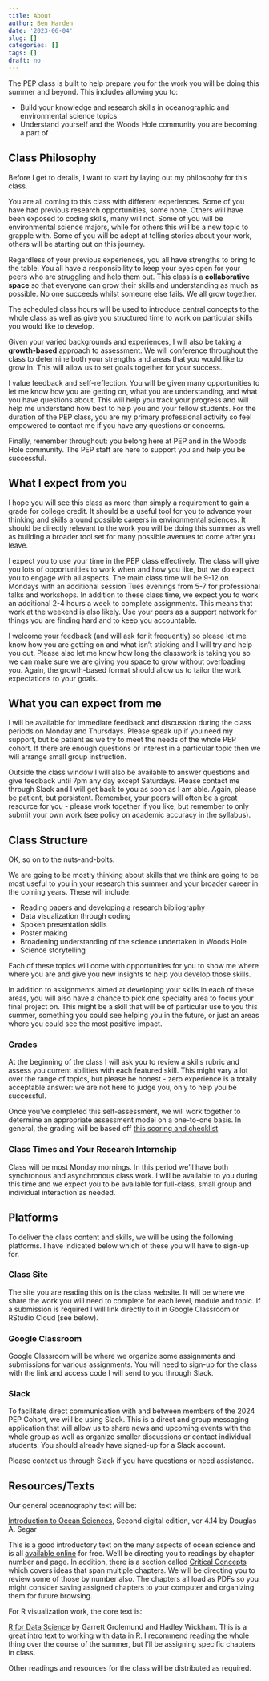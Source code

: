 ```yaml
---
title: About
author: Ben Harden
date: '2023-06-04'
slug: []
categories: []
tags: []
draft: no
---
```


The PEP class is built to help prepare you for the work you will be doing this summer and beyond. This includes allowing you to:

- Build your knowledge and research skills in oceanographic and environmental science topics
- Understand yourself and the Woods Hole community you are becoming a part of

## Class Philosophy

Before I get to details, I want to start by laying out my philosophy for this class. 

You are all coming to this class with different experiences. Some of you have had previous research opportunities, some none. Others will have been exposed to coding skills, many will not. Some of you will be environmental science majors, while for others this will be a new topic to grapple with. Some of you will be adept at telling stories about your work, others will be starting out on this journey. 

Regardless of your previous experiences, you all have strengths to bring to the table. You all have a responsibility to keep your eyes open for your peers who are struggling and help them out. This class is a **collaborative space** so that everyone can grow their skills and understanding as much as possible. No one succeeds whilst someone else fails. We all grow together.

The scheduled class hours will be used to introduce central concepts to the whole class as well as give you structured time to work on particular skills you would like to develop.

Given your varied backgrounds and experiences, I will also be taking a **growth-based** approach to assessment. We will conference throughout the class to determine both your strengths and areas that you would like to grow in. This will allow us to set goals together for your success.

I value feedback and self-reflection. You will be given many opportunities to let me know how you are getting on, what you are understanding, and what you have questions about. This will help you track your progress and will help me understand how best to help you and your fellow students. For the duration of the PEP class, you are my primary professional activity so feel empowered to contact me if you have any questions or concerns.

Finally, remember throughout: you belong here at PEP and in the Woods Hole community. The PEP staff are here to support you and help you be successful.

## What I expect from you

I hope you will see this class as more than simply a requirement to gain a grade for college credit. It should be a useful tool for you to advance your thinking and skills around possible careers in environmental sciences. It should be directly relevant to the work you will be doing this summer as well as building a broader tool set for many possible avenues to come after you leave.

I expect you to use your time in the PEP class effectively. The class will give you lots of opportunities to work when and how you like, but we do expect you to engage with all aspects. The main class time will be 9-12 on Mondays with an additional session Tues evenings from 5-7 for professional talks and workshops. In addition to these class time, we expect you to work an additional 2-4 hours a week to complete assignments. This means that work at the weekend is also likely. Use your peers as a support network for things you are finding hard and to keep you accountable. 

I welcome your feedback (and will ask for it frequently) so please let me know how you are getting on and what isn't sticking and I will try and help you out. Please also let me know how long the classwork is taking you so we can make sure we are giving you space to grow without overloading you. Again, the growth-based format should allow us to tailor the work expectations to your goals.

## What you can expect from me

I will be available for immediate feedback and discussion during the class periods on Monday and Thursdays. Please speak up if you need my support, but be patient as we try to meet the needs of the whole PEP cohort. If there are enough questions or interest in a particular topic then we will arrange small group instruction.

Outside the class window I will also be available to answer questions and give feedback until 7pm any day except Saturdays. Please contact me through Slack and I will get back to you as soon as I am able. Again, please be patient, but persistent. Remember, your peers will often be a great resource for you - please work together if you like, but remember to only submit your own work (see policy on academic accuracy in the syllabus).

## Class Structure

OK, so on to the nuts-and-bolts. 

We are going to be mostly thinking about skills that we think are going to be most useful to you in your research this summer and your broader career in the coming years. These will include:

* Reading papers and developing a research bibliography
* Data visualization through coding
* Spoken presentation skills
* Poster making
* Broadening understanding of the science undertaken in Woods Hole
* Science storytelling

Each of these topics will come with opportunities for you to show me where where you are and give you new insights to help you develop those skills.

In addition to assignments aimed at developing your skills in each of these areas, you will also have a chance to pick one specialty area to focus your final project on. This might be a skill that will be of particular use to you this summer, something you could see helping you in the future, or just an areas where you could see the most positive impact.

### Grades

At the beginning of the class I will ask you to review a skills rubric and assess you current abilities with each featured skill. This might vary a lot over the range of topics, but please be honest - zero experience is a totally acceptable answer: we are not here to judge you, only to help you be successful.

Once you've completed this self-assessment, we will work together to determine an appropriate assessment model on a one-to-one basis. In general, the grading will be based off [this scoring and checklist](https://docs.google.com/document/d/1bVbtEzkYOZlNXc3Mhd2Z5i6n55oT5SV6gb3ehjByiT0/edit?usp=sharing)


### Class Times and Your Research Internship

Class will be most Monday mornings. In this period we'll have both synchronous and asynchronous class work. I will be available to you during this time and we expect you to be available for full-class, small group and individual interaction as needed.


## Platforms

To deliver the class content and skills, we will be using the following platforms. I have indicated below which of these you will have to sign-up for.

### Class Site

The site you are reading this on is the class website. It will be where we share the work you will need to complete for each level, module and topic. If a submission is required I will link directly to it in Google Classroom or RStudio Cloud (see below).

### Google Classroom

Google Classroom will be where we organize some assignments and submissions for various assignments. You will need to sign-up for the class with the link and access code I will send to you through Slack.

### Slack

To facilitate direct communication with and between members of the 2024 PEP Cohort, we will be using Slack. This is a direct and group messaging application that will allow us to share news and upcoming events with the whole group as well as organize smaller discussions or contact individual students. You should already have signed-up for a Slack account.

Please contact us through Slack if you have questions or need assistance.

## Resources/Texts

Our general oceanography text will be:

[Introduction to Ocean Sciences](https://www.reefimages.com/oceansci.php), Second digital edition, ver 4.14 by Douglas A. Segar

This is a good introductory text on the many aspects of ocean science and is all [available online](https://www.reefimages.com/oceansci.php) for free. We'll be directing you to readings by chapter number and page. In addition, there is a section called [Critical Concepts](https://www.reefimages.com/oceans/SegarOcean4CritCon.pdf) which covers ideas that span multiple chapters. We will be directing you to review some of those by number also. The chapters all load as PDFs so you might consider saving assigned chapters to your computer and organizing them for future browsing.

For R visualization work, the core text is:

[R for Data Science](https://r4ds.had.co.nz/) by Garrett Grolemund and Hadley Wickham. This is a great intro text to working with data in R. I recommend reading the whole thing over the course of the summer, but I'll be assigning specific chapters in class.

Other readings and resources for the class will be distributed as required. 




